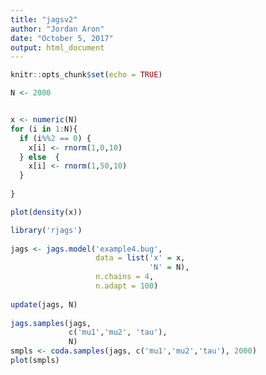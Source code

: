 ---
title: "jagsv2"
author: "Jordan Aron"
date: "October 5, 2017"
output: html_document
---

```{r setup, include=FALSE}
knitr::opts_chunk$set(echo = TRUE)
```


```{r}
N <- 2000


x <- numeric(N)
for (i in 1:N){
  if (i%%2 == 0) {
    x[i] <- rnorm(1,0,10)
  } else  {
    x[i] <- rnorm(1,50,10)
  }
  
}

plot(density(x))

```

```{r}
library('rjags')
 
jags <- jags.model('example4.bug',
                   data = list('x' = x,
                               'N' = N),
                   n.chains = 4,
                   n.adapt = 100)
 
update(jags, N)
 
jags.samples(jags,
             c('mu1','mu2', 'tau'),
             N)
smpls <- coda.samples(jags, c('mu1','mu2','tau'), 2000)
plot(smpls)
```

